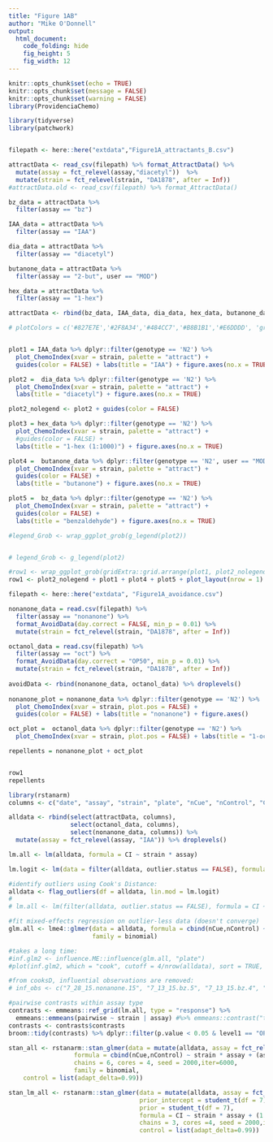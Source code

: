 ```yaml
---
title: "Figure 1AB"
author: "Mike O'Donnell"
output:
  html_document:
    code_folding: hide
    fig_height: 5
    fig_width: 12
---
```


```r
knitr::opts_chunk$set(echo = TRUE)
knitr::opts_chunk$set(message = FALSE)
knitr::opts_chunk$set(warning = FALSE)
library(ProvidenciaChemo)

```

```r
library(tidyverse)
library(patchwork)


filepath <- here::here("extdata","Figure1A_attractants_B.csv")

attractData <- read_csv(filepath) %>% format_AttractData() %>%
  mutate(assay = fct_relevel(assay,"diacetyl"))  %>%
  mutate(strain = fct_relevel(strain, "DA1878", after = Inf))
#attractData.old <- read_csv(filepath) %>% format_AttractData()

bz_data = attractData %>%
  filter(assay == "bz")

IAA_data = attractData %>%
  filter(assay == "IAA")

dia_data = attractData %>%
  filter(assay == "diacetyl")

butanone_data = attractData %>%
  filter(assay == "2-but", user == "MOD")

hex_data = attractData %>%
  filter(assay == "1-hex")

attractData <- rbind(bz_data, IAA_data, dia_data, hex_data, butanone_data) %>% droplevels()

# plotColors = c('#827E7E','#2F8A34','#484CC7','#B8B1B1','#E6DDDD', 'gray94')


plot1 = IAA_data %>% dplyr::filter(genotype == 'N2') %>%
  plot_ChemoIndex(xvar = strain, palette = "attract") +
  guides(color = FALSE) + labs(title = "IAA") + figure.axes(no.x = TRUE)

plot2 =  dia_data %>% dplyr::filter(genotype == 'N2') %>%
  plot_ChemoIndex(xvar = strain, palette = "attract") +
  labs(title = "diacetyl") + figure.axes(no.x = TRUE)

plot2_nolegend <- plot2 + guides(color = FALSE)

plot3 = hex_data %>% dplyr::filter(genotype == 'N2') %>%
  plot_ChemoIndex(xvar = strain, palette = "attract") +
  #guides(color = FALSE) +
  labs(title = "1-hex (1:1000)") + figure.axes(no.x = TRUE)

plot4 =  butanone_data %>% dplyr::filter(genotype == 'N2', user == "MOD") %>%
  plot_ChemoIndex(xvar = strain, palette = "attract") +
  guides(color = FALSE) +
  labs(title = "butanone") + figure.axes(no.x = TRUE)

plot5 =  bz_data %>% dplyr::filter(genotype == 'N2') %>%
  plot_ChemoIndex(xvar = strain, palette = "attract") +
  guides(color = FALSE) +
  labs(title = "benzaldehyde") + figure.axes(no.x = TRUE)

#legend_Grob <- wrap_ggplot_grob(g_legend(plot2))


# legend_Grob <- g_legend(plot2)

#row1 <- wrap_ggplot_grob(gridExtra::grid.arrange(plot1, plot2_nolegend, plot3, plot4, plot5, nrow = 1))
row1 <- plot2_nolegend + plot1 + plot4 + plot5 + plot_layout(nrow = 1)
```


```r

filepath <- here::here("extdata", "Figure1A_avoidance.csv")

nonanone_data = read.csv(filepath) %>%
  filter(assay == "nonanone") %>%
  format_AvoidData(day.correct = FALSE, min_p = 0.01) %>%
  mutate(strain = fct_relevel(strain, "DA1878", after = Inf))

octanol_data = read.csv(filepath) %>%
  filter(assay == "oct") %>%
  format_AvoidData(day.correct = "OP50", min_p = 0.01) %>%
  mutate(strain = fct_relevel(strain, "DA1878", after = Inf))
         
avoidData <- rbind(nonanone_data, octanol_data) %>% droplevels()
                  
nonanone_plot = nonanone_data %>% dplyr::filter(genotype == 'N2') %>%
  plot_ChemoIndex(xvar = strain, plot.pos = FALSE) +
  guides(color = FALSE) + labs(title = "nonanone") + figure.axes()

oct_plot =  octanol_data %>% dplyr::filter(genotype == 'N2') %>%
  plot_ChemoIndex(xvar = strain, plot.pos = FALSE) + labs(title = "1-oct") + figure.axes()

repellents = nonanone_plot + oct_plot


row1
repellents

```

```r

library(rstanarm)
columns <- c("date", "assay", "strain", "plate", "nCue", "nControl", "CI", "logit.p")

alldata <- rbind(select(attractData, columns),
                 select(octanol_data, columns),
                 select(nonanone_data, columns)) %>% 
  mutate(assay = fct_relevel(assay, "IAA")) %>% droplevels()

lm.all <- lm(alldata, formula = CI ~ strain * assay)

lm.logit <- lm(data = filter(alldata, outlier.status == FALSE), formula = logit.p ~ strain * assay)

#identify outliers using Cook's Distance:
alldata <- flag_outliers(df = alldata, lin.mod = lm.logit)
# 
# lm.all <- lm(filter(alldata, outlier.status == FALSE), formula = CI ~ strain * assay)

#fit mixed-effects regression on outlier-less data (doesn't converge)
glm.all <- lme4::glmer(data = alldata, formula = cbind(nCue,nControl) ~ strain * assay + (1|plate),
                       family = binomial)

#takes a long time:
#inf.glm2 <- influence.ME::influence(glm.all, "plate")
#plot(inf.glm2, which = "cook", cutoff = 4/nrow(alldata), sort = TRUE, xlab = "Cook's Distance", ylab = "plate")

#from cooksD, influential observations are removed:
# inf_obs <- c("7_28_15.nonanone.15", "7_13_15.bz.5", "7_13_15.bz.4", "7_23_15.2−but.120", "7_23_15.bz.85", "8_10_15.oct.23", "7_27_15.1−hex.165", "7_27_15.diacetyl.207", "7_21_15.bz.36", "8_10_15.nonanone.42", "7_27_15.bz.154", "7_14_15.diacetyl.11", "7_27_15.bz.197", "7_28_15.nonanone.4", "7_28_15.oct.7", "7_23_15.1−hex.122", "7_27_15.2−but.164", "7_13_15.bz.3", "8_10_15.nonanone.40", "7_23_15.bz.147", "8_10_15.oct.34")

#pairwise contrasts within assay type 
contrasts <- emmeans::ref_grid(lm.all, type = "response") %>%
  emmeans::emmeans(pairwise ~ strain | assay) #%>% emmeans::contrast("trt.vs.ctrl")
contrasts <- contrasts$contrasts
broom::tidy(contrasts) %>% dplyr::filter(p.value < 0.05 & level1 == "OP50")

stan_all <- rstanarm::stan_glmer(data = mutate(alldata, assay = fct_relevel(assay, "IAA")), 
                  formula = cbind(nCue,nControl) ~ strain * assay + (assay | date) + (1|plate),
                  chains = 6, cores = 4, seed = 2000,iter=6000,
                  family = binomial,
    control = list(adapt_delta=0.99))

stan_lm_all <- rstanarm::stan_glmer(data = mutate(alldata, assay = fct_relevel(assay, "IAA")),
                                    prior_intercept = student_t(df = 7),
                                    prior = student_t(df = 7),
                                    formula = CI ~ strain * assay + (1 + assay|date),
                                    chains = 3, cores =4, seed = 2000,iter=6000,
                                    control = list(adapt_delta=0.99))



```
